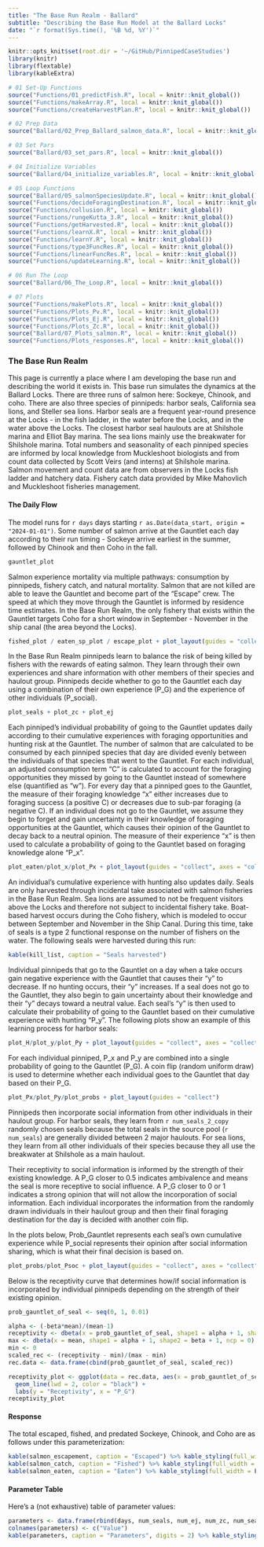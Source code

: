 ```yaml
---
title: "The Base Run Realm - Ballard"
subtitle: "Describing the Base Run Model at the Ballard Locks"
date: "`r format(Sys.time(), '%B %d, %Y')`"
---
```




```r
knitr::opts_knit$set(root.dir = '~/GitHub/PinnipedCaseStudies')
library(knitr)
library(flextable)
library(kableExtra)
```

```r
# 01 Set-Up Functions
source("Functions/01_predictFish.R", local = knitr::knit_global())
source("Functions/makeArray.R", local = knitr::knit_global())
source("Functions/createHarvestPlan.R", local = knitr::knit_global())

# 02 Prep Data
source("Ballard/02_Prep_Ballard_salmon_data.R", local = knitr::knit_global())

# 03 Set Pars
source("Ballard/03_set_pars.R", local = knitr::knit_global())

# 04 Initialize Variables
source("Ballard/04_initialize_variables.R", local = knitr::knit_global())

# 05 Loop Functions
source("Ballard/05_salmonSpeciesUpdate.R", local = knitr::knit_global())
source("Functions/decideForagingDestination.R", local = knitr::knit_global())
source("Functions/collusion.R", local = knitr::knit_global())
source("Functions/rungeKutta_3.R", local = knitr::knit_global())
source("Functions/getHarvested.R", local = knitr::knit_global())
source("Functions/learnX.R", local = knitr::knit_global())
source("Functions/learnY.R", local = knitr::knit_global())
source("Functions/type3FuncRes.R", local = knitr::knit_global())
source("Functions/linearFuncRes.R", local = knitr::knit_global())
source("Functions/updateLearning.R", local = knitr::knit_global())

# 06 Run The Loop
source("Ballard/06_The_Loop.R", local = knitr::knit_global())

# 07 Plots
source("Functions/makePlots.R", local = knitr::knit_global())
source("Functions/Plots_Pv.R", local = knitr::knit_global())
source("Functions/Plots_Ej.R", local = knitr::knit_global())
source("Functions/Plots_Zc.R", local = knitr::knit_global())
source("Ballard/07_Plots_salmon.R", local = knitr::knit_global())
source("Functions/Plots_responses.R", local = knitr::knit_global())
```

### The Base Run Realm

This page is currently a place where I am developing the base run and describing the world it exists in. This base run simulates the dynamics at the Ballard Locks. There are three runs of salmon here: Sockeye, Chinook, and coho. There are also three species of pinnipeds: harbor seals, California sea lions, and Steller sea lions. Harbor seals are a frequent year-round presence at the Locks - in the fish ladder, in the water before the Locks, and in the water above the Locks. The closest harbor seal haulouts are at Shilshole marina and Elliot Bay marina. The sea lions mainly use the breakwater for Shilshole marina. Total numbers and seasonality of each pinniped species are informed by local knowledge from Muckleshoot biologists and from count data collected by Scott Veirs (and interns) at Shilshole marina. Salmon movement and count data are from observers in the Locks fish ladder and hatchery data. Fishery catch data provided by Mike Mahovlich and Muckleshoot fisheries management. 

#### The Daily Flow

The model runs for `r days` days starting `r as.Date(data_start, origin = "2024-01-01")`. Some number of salmon arrive at the Gauntlet each day according to their run timing - Sockeye arrive earliest in the summer, followed by Chinook and then Coho in the fall. 

```r
gauntlet_plot
```

Salmon experience mortality via multiple pathways: consumption by pinnipeds, fishery catch, and natural mortality. Salmon that are not killed are able to leave the Gauntlet and become part of the "Escape" crew. The speed at which they move through the Gauntlet is informed by residence time estimates. In the Base Run Realm, the only fishery that exists within the Gauntlet targets Coho for a short window in September - November in the ship canal (the area beyond the Locks). 

```r
fished_plot / eaten_sp_plot / escape_plot + plot_layout(guides = "collect", axes = "collect")
```

In the Base Run Realm pinnipeds learn to balance the risk of being killed by fishers with the rewards of eating salmon. They learn through their own experiences and share information with other members of their species and haulout group. Pinnipeds decide whether to go to the Gauntlet each day using a combination of their own experience (P_G) and the experience of other individuals (P_social).

```r
plot_seals + plot_zc + plot_ej
```

Each pinniped's individual probability of going to the Gauntlet updates daily according to their cumulative experiences with foraging opportunities and hunting risk at the Gauntlet. The number of salmon that are calculated to be consumed by each pinniped species that day are divided evenly between the individuals of that species that went to the Gauntlet. For each individual, an adjusted consumption term "C" is calculated to account for the foraging opportunities they missed by going to the Gauntlet instead of somewhere else (quantified as "w"). For every day that a pinniped goes to the Gauntlet, the measure of their foraging knowledge "x" either increases due to foraging success (a positive C) or decreases due to sub-par foraging (a negative C). If an individual does not go to the Gauntlet, we assume they begin to forget and gain uncertainty in their knowledge of foraging opportunities at the Gauntlet, which causes their opinion of the Gauntlet to decay back to a neutral opinion. The measure of their experience "x" is then used to calculate a probability of going to the Gauntlet based on foraging knowledge alone "P_x".

``` r
plot_eaten/plot_x/plot_Px + plot_layout(guides = "collect", axes = "collect")
```

An individual's cumulative experience with hunting also updates daily. Seals are only harvested through incidental take associated with salmon fisheries in the Base Run Realm. Sea lions are assumed to not be frequent visitors above the Locks and therefore not subject to incidental fishery take. Boat-based harvest occurs during the Coho fishery, which is modeled to occur between September and November in the Ship Canal. During this time, take of seals is a type 2 functional response on the number of fishers on the water. 
The following seals were harvested during this run:

```r
kable(kill_list, caption = "Seals harvested")
```

Individual pinnipeds that go to the Gauntlet on a day when a take occurs gain negative experience with the Gauntlet that causes their "y" to decrease. If no hunting occurs, their "y" increases. If a seal does not go to the Gauntlet, they also begin to gain uncertainty about their knowledge and their "y" decays toward a neutral value. Each seal's "y" is then used to calculate their probability of going to the Gauntlet based on their cumulative experience with hunting "P_y". The following plots show an example of this learning process for harbor seals:

``` r

plot_H/plot_y/plot_Py + plot_layout(guides = "collect", axes = "collect")
```

For each individual pinniped, P_x and P_y are combined into a single probability of going to the Gauntlet (P_G). A coin flip (random uniform draw) is used to determine whether each individual goes to the Gauntlet that day based on their P_G. 

``` r
plot_Px/plot_Py/plot_probs + plot_layout(guides = "collect")
```

Pinnipeds then incorporate social information from other individuals in their haulout group. For harbor seals, they learn from `r num_seals_2_copy` randomly chosen seals because the total seals in the source pool (`r num_seals`) are generally divided between 2 major haulouts. For sea lions, they learn from all other individuals of their species because they all use the breakwater at Shilshole as a main haulout.

Their receptivity to social information is informed by the strength of their existing knowledge. A P_G closer to 0.5 indicates ambivalence and means the seal is more receptive to social influence. A P_G closer to 0 or 1 indicates a strong opinion that will not allow the incorporation of social information. Each individual incorporates the information from the randomly drawn individuals in their haulout group and then their final foraging destination for the day is decided with another coin flip.

In the plots below, Prob_Gauntlet represents each seal's own cumulative experience while P_social represents their opinion after social information sharing, which is what their final decision is based on. 

``` r
plot_probs/plot_Psoc + plot_layout(guides = "collect", axes = "collect")
```

Below is the receptivity curve that determines how/if social information is incorporated by individual pinnipeds depending on the strength of their existing opinion.

``` r
prob_gauntlet_of_seal <- seq(0, 1, 0.01)

alpha <- (-beta*mean)/(mean-1)
receptivity <- dbeta(x = prob_gauntlet_of_seal, shape1 = alpha + 1, shape2 = beta + 1, ncp = 0)
max <- dbeta(x = mean, shape1 = alpha + 1, shape2 = beta + 1, ncp = 0)
min <- 0
scaled_rec <- (receptivity - min)/(max - min)
rec.data <- data.frame(cbind(prob_gauntlet_of_seal, scaled_rec))

receptivity_plot <- ggplot(data = rec.data, aes(x = prob_gauntlet_of_seal, y = scaled_rec)) + 
  geom_line(lwd = 2, color = "black") +
  labs(y = "Receptivity", x = "P_G")
receptivity_plot

```

#### Response

The total escaped, fished, and predated Sockeye, Chinook, and Coho are as follows under this parameterization:

```r

kable(salmon_escapement, caption = "Escaped") %>% kable_styling(full_width = F)
kable(salmon_catch, caption = "Fished") %>% kable_styling(full_width = F)
kable(salmon_eaten, caption = "Eaten") %>% kable_styling(full_width = F, )

```

#### Parameter Table

Here's a (not exhaustive) table of parameter values:

```r
parameters <- data.frame(rbind(days, num_seals, num_ej, num_zc, num_seals_2_copy,  sockeye_escape_rate, chinook_escape_rate, coho_escape_rate, min_fishers, max_fishers, fishery_open, fishery_close, sockeye_fish_rate, chinook_fish_rate, coho_fish_rate, Cmax, Cmax_ej, Cmax_zc, alpha))
colnames(parameters) <- c("Value")
kable(parameters, caption = "Parameters", digits = 2) %>% kable_styling(full_width = F)
```

